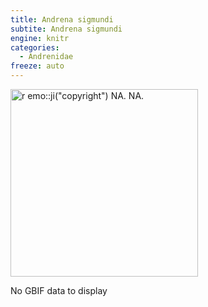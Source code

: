 ```yaml
---
title: Andrena sigmundi
subtite: Andrena sigmundi
engine: knitr
categories:
  - Andrenidae
freeze: auto
---
```

[![`r emo::ji("copyright")` NA. NA.](/files/no_bee.png){height=300}](NA)

No GBIF data to display
